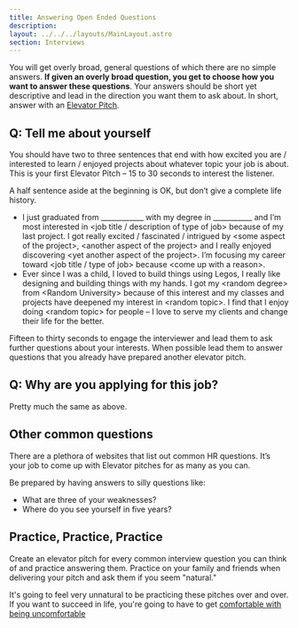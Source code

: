 ```yaml
---
title: Answering Open Ended Questions
description: 
layout: ../../../layouts/MainLayout.astro
section: Interviews
---
```


You will get overly broad, general questions of which there are no simple answers. **If given an overly broad question, you get to choose how you want to answer these questions**. Your answers should be short yet descriptive and lead in the direction you want them to ask about. In short, answer with an [Elevator Pitch](/en/common-ideas/elevator-pitches).

## Q: Tell me about yourself
You should have two to three sentences that end with how excited you are / interested to learn / enjoyed projects about whatever topic your job is about. This is your first Elevator Pitch – 15 to 30 seconds to interest the listener.

A half sentence aside at the beginning is OK, but don’t give a complete life history. 

-  I just graduated from ____________ with my degree in ___________ and I’m most interested in &lt;job title / description of type of job&gt; because of my last project. I got really excited / fascinated / intrigued by &lt;some aspect of the project&gt;, &lt;another aspect of the project&gt; and I really enjoyed discovering &lt;yet another aspect of the project&gt;. I’m focusing my career toward &lt;job title / type of job&gt; because &lt;come up with a reason&gt;.
- Ever since I was a child, I loved to build things using Legos, I really like designing and building things with my hands. I got my &lt;random degree&gt; from &lt;Random University&gt; because of this interest and my classes and projects have deepened my interest in &lt;random topic&gt;. I find that I enjoy doing &lt;random topic&gt; for people – I love to serve my clients and change their life for the better.

Fifteen to thirty seconds to engage the interviewer and lead them to ask further questions about your interests. When possible lead them to answer questions that you already have prepared another elevator pitch.

## Q: Why are you applying for this job?

Pretty much the same as above. 

## Other common questions

There are a plethora of websites that list out common HR questions. It’s your job to come up with Elevator pitches for as many as you can. 

Be prepared by having answers to silly questions like:
- What are three of your weaknesses?
- Where do you see yourself in five years?

## Practice, Practice, Practice

Create an elevator pitch for every common interview question you can think of and practice answering them. Practice on your family and friends when delivering your pitch and ask them if you seem "natural."

It's going to feel very unnatural to be practicing these pitches over and over. If you want to succeed in life, you're going to have to get [comfortable with being uncomfortable](/en/common-ideas/being-uncomfortable)
